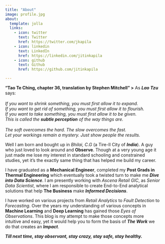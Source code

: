 ```yaml
---
title: "About"
image: profile.jpg
about:
  template: jolla
  links:
    - icon: twitter
      text: Twitter
      href: https://twitter.com/jkapila
    - icon: linkedin
      text: LinkedIn
      href: https://linkedin.com/jitinkapila
    - icon: github
      text: Github
      href: https://github.com/jitinkapila

---
```



<!-- 
{{< image classes="fancybox nocaption left clear:below fig-50" src="/sitewide/author_pic_300x400.jpg" >}} -->

**"Tao Te Ching, chapter 36, translation by Stephen Mitchell" >**
As ***Lao Tzu*** says:  
<br />
_If you want to shrink something, you must first allow it to expand.  
If you want to get rid of something, you must first allow it to flourish.  
If you want to take something, you must first allow it to be given.  
This is called the **subtle perception** of the way things are._  
<br />
_The soft overcomes the hard. The slow overcomes the fast.  
Let your workings remain a mystery. Just show people the results._
<br />

Well I am born and bought up in *Bhilai, C.G* (a Tire-II City of ***India***). A guy who just loved to look around and **Observe**. Though at a very young age it just made me lose my interest in standard schooling and constrained studies, yet it's the exactly same thing that has helped me build my career.

I have graduated as a **Mechanical Engineer**, completed my **Post Grads in Thermal Engineering** which eventually took a twisted turn to make me ***Dive into Data Science***. I am presently working with _Ascena Retail GIC_, as _Senior Data Scientist_, where I am responsible to create End-to-End analytical solutions that help **The Business** make ***Informed Decisions***.


I have worked on various projects from _Retail Analytics_ to _Fault Detection_ to _Forecasting_. Over the years my understanding of various concepts in **Machine Learning** and **Deep Learning** has gained those _Eyes of Observations_. This blog is my attempt to make those concepts more intuitive and easy, yet it would help you to form the basis of ***The Work*** we do that creates an ***Impact***.


***Till next time, stay observant, stay crazy, stay safe, stay healthy.***